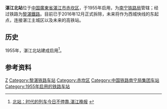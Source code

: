 {{about|[[黎湛铁路|黎湛铁路]]上已停用的车站|[[广湛客运专线|广湛客运专线]]上的车站|湛江北站}}
{{Infobox China railway station 
|车站名称 = 湛江北站
|图片 = 
|图片介紹 = 
|车站名称拼音 = Zhanjiangbei
|车站位置 = [[湛江市|湛江市]][[赤坎区|赤坎区]]
|线路 = [[黎湛鐵路|黎湛鐵路]]
|归属 = [[南宁铁路局|南宁铁路局]]
|车站等级 = 
|月台数目 = 1個
}}
'''湛江北站'''位于[[中国|中国]][[廣東省|廣東省]][[湛江市|湛江市]][[赤坎区|赤坎区]]，于1955年启用，为[[南宁铁路局|南宁铁路局]]管辖；经过铁路为[[黎湛鐵路|黎湛鐵路]]。目前已于2016年12月正式拆除，未来将作为西城快线的东起点，连接湛江主城区以及未来的高铁站。

==历史==
1955年，湛江北站建成启用<ref>[http://www.gdzjdaily.com.cn/zjnews/zjsociety/2012-07/06/content_1508444.htm 北站：时代的列车今日不停靠.湛江晚报] {{Wayback|url=http://www.gdzjdaily.com.cn/zjnews/zjsociety/2012-07/06/content_1508444.htm |date=20140905143730 }}</ref>。{{fact|2003年停办客运业务，2004年停办货运业务，其业务和人员分流到湛江站和[[塘口站|塘口站]]。}}


==参考资料==
{{reflist}}

{{China-rail-stub}}
{{黎湛鐵路}}
[[Category:湛江市铁路车站|Z]]
[[Category:黎湛铁路车站|Category:黎湛铁路车站]]
[[Category:赤坎区|Category:赤坎区]]
[[Category:中国铁路南宁局集团车站|Category:中国铁路南宁局集团车站]]
[[Category:1955年启用的铁路车站|Category:1955年启用的铁路车站]]
